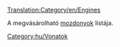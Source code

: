 [[Translation:Category/en/Engines]]

A megvásárolható [[hu/Mozdonyok|mozdonyok]] listája.

[[Category:hu/Vonatok]]